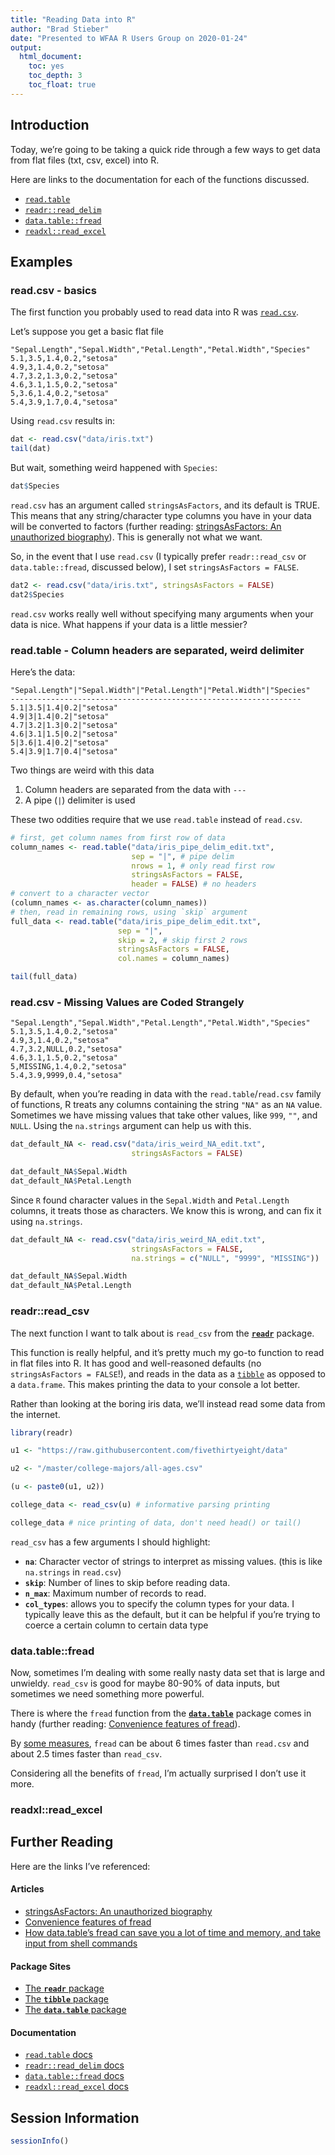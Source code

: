 ```yaml
---
title: "Reading Data into R"
author: "Brad Stieber"
date: "Presented to WFAA R Users Group on 2020-01-24"
output: 
  html_document: 
    toc: yes
    toc_depth: 3
    toc_float: true
---
```


<!--

how many different ways are there to read data in to R?

1. read.csv (stringsAsFactors)
2. read_csv
3. read_excel
4. fread
5. database

how many different data types are there?

1. gold standard csv
2. good csv, but weird strings for NA
3. decent csv, but data doesn't start at first row 
4. decent csv, but header row is detached from data
5. excel file
6. a big honkin file
7. tables/query in SQL


data set creation:

write.table(head(iris), 
            file = "iris.txt", sep = ",", row.names = FALSE)

NAs: 9999 and ""

write.table(head(iris), 
            file = "iris_weird_NA.txt", sep = ",", row.names = FALSE)

write.table(head(iris), 
            file = "iris_pipe_delim.txt", sep = "|", row.names = FALSE)

-->

## Introduction

Today, we're going to be taking a quick ride through a few ways to get data from flat files (txt, csv, excel) into R.

Here are links to the documentation for each of the functions discussed.

- [`read.table`](https://stat.ethz.ch/R-manual/R-devel/library/utils/html/read.table.html)
- [`readr::read_delim`](https://readr.tidyverse.org/reference/read_delim.html)
- [`data.table::fread`](https://rdatatable.gitlab.io/data.table/reference/fread.html)
- [`readxl::read_excel`](https://readxl.tidyverse.org/reference/read_excel.html)

## Examples {.tabset .tabset-pills}

### read.csv - basics

The first function you probably used to read data into R was [`read.csv`](https://stat.ethz.ch/R-manual/R-devel/library/utils/html/read.table.html).

Let's suppose you get a basic flat file

```
"Sepal.Length","Sepal.Width","Petal.Length","Petal.Width","Species"
5.1,3.5,1.4,0.2,"setosa"
4.9,3,1.4,0.2,"setosa"
4.7,3.2,1.3,0.2,"setosa"
4.6,3.1,1.5,0.2,"setosa"
5,3.6,1.4,0.2,"setosa"
5.4,3.9,1.7,0.4,"setosa"
```

Using `read.csv` results in:

```r
dat <- read.csv("data/iris.txt")
tail(dat)
```

But wait, something weird happened with `Species`:

```r
dat$Species
```

`read.csv` has an argument called `stringsAsFactors`, and its default is TRUE. This means that any string/character type columns you have in your data will be converted to factors (further reading: [stringsAsFactors: An unauthorized biography](https://simplystatistics.org/2015/07/24/stringsasfactors-an-unauthorized-biography/)). This is generally not what we want. 

So, in the event that I use `read.csv` (I typically prefer `readr::read_csv` or `data.table::fread`, discussed below), I set `stringsAsFactors = FALSE`.

```r
dat2 <- read.csv("data/iris.txt", stringsAsFactors = FALSE)
dat2$Species
```

`read.csv` works really well without specifying many arguments when your data is nice. What happens if your data is a little messier?

### read.table - Column headers are separated, weird delimiter

Here's the data:

```
"Sepal.Length"|"Sepal.Width"|"Petal.Length"|"Petal.Width"|"Species"
----------------------------------------------------------------- 
5.1|3.5|1.4|0.2|"setosa"
4.9|3|1.4|0.2|"setosa"
4.7|3.2|1.3|0.2|"setosa"
4.6|3.1|1.5|0.2|"setosa"
5|3.6|1.4|0.2|"setosa"
5.4|3.9|1.7|0.4|"setosa"
```

Two things are weird with this data

1. Column headers are separated from the data with `---`
2. A pipe (`|`) delimiter is used

These two oddities require that we use `read.table` instead of `read.csv`.

```r
# first, get column names from first row of data
column_names <- read.table("data/iris_pipe_delim_edit.txt",
                           sep = "|", # pipe delim
                           nrows = 1, # only read first row
                           stringsAsFactors = FALSE,
                           header = FALSE) # no headers
# convert to a character vector
(column_names <- as.character(column_names))
# then, read in remaining rows, using `skip` argument
full_data <- read.table("data/iris_pipe_delim_edit.txt",
                        sep = "|",
                        skip = 2, # skip first 2 rows
                        stringsAsFactors = FALSE,
                        col.names = column_names)

tail(full_data)
```

### read.csv - Missing Values are Coded Strangely

```
"Sepal.Length","Sepal.Width","Petal.Length","Petal.Width","Species"
5.1,3.5,1.4,0.2,"setosa"
4.9,3,1.4,0.2,"setosa"
4.7,3.2,NULL,0.2,"setosa"
4.6,3.1,1.5,0.2,"setosa"
5,MISSING,1.4,0.2,"setosa"
5.4,3.9,9999,0.4,"setosa"
```
By default, when you're reading in data with the `read.table`/`read.csv` family of functions, R treats any columns containing the string `"NA"` as an `NA` value. Sometimes we have missing values that take other values, like `999`, `""`, and `NULL`. Using the `na.strings` argument can help us with this. 

```r
dat_default_NA <- read.csv("data/iris_weird_NA_edit.txt",
                           stringsAsFactors = FALSE)

dat_default_NA$Sepal.Width
dat_default_NA$Petal.Length
```

Since `R` found character values in the `Sepal.Width` and `Petal.Length` columns, it treats those as characters. We know this is wrong, and can fix it using `na.strings`.

```r
dat_default_NA <- read.csv("data/iris_weird_NA_edit.txt",
                           stringsAsFactors = FALSE,
                           na.strings = c("NULL", "9999", "MISSING"))

dat_default_NA$Sepal.Width
dat_default_NA$Petal.Length
```

### readr::read_csv

The next function I want to talk about is `read_csv` from the [__`readr`__](https://readr.tidyverse.org/) package.

This function is really helpful, and it's pretty much my go-to function to read in flat files into R. It has good and well-reasoned defaults (no `stringsAsFactors = FALSE`!), and reads in the data as a [`tibble`](https://tibble.tidyverse.org/) as opposed to a `data.frame`. This makes printing the data to your console a lot better. 

Rather than looking at the boring iris data, we'll instead read some data from the internet. 

```r
library(readr)

u1 <- "https://raw.githubusercontent.com/fivethirtyeight/data"

u2 <- "/master/college-majors/all-ages.csv"

(u <- paste0(u1, u2))

college_data <- read_csv(u) # informative parsing printing

college_data # nice printing of data, don't need head() or tail()
```

`read_csv` has a few arguments I should highlight:

- __`na`__: Character vector of strings to interpret as missing values. (this is like `na.strings` in `read.csv`)
- __`skip`__: Number of lines to skip before reading data.
- __`n_max`__: Maximum number of records to read.
- __`col_types`__: allows you to specify the column types for your data. I typically leave this as the default, but it can be helpful if you're trying to coerce a certain column to certain data type

### data.table::fread

Now, sometimes I'm dealing with some really nasty data set that is large and unwieldy. `read_csv` is good for maybe 80-90% of data inputs, but sometimes we need something more powerful.

There is where the `fread` function from the [__`data.table`__](https://rdatatable.gitlab.io/data.table/) package comes in handy (further reading: [Convenience features of fread](https://github.com/Rdatatable/data.table/wiki/Convenience-features-of-fread)).

By [some measures](https://jozef.io/r917-fread-comparisons/), `fread` can be about 6 times faster than `read.csv` and about 2.5 times faster than `read_csv`.



Considering all the benefits of `fread`, I'm actually surprised I don't use it more. 

### readxl::read_excel


## Further Reading

Here are the links I've referenced:

#### Articles

- [stringsAsFactors: An unauthorized biography](https://simplystatistics.org/2015/07/24/stringsasfactors-an-unauthorized-biography/)
- [Convenience features of fread](https://github.com/Rdatatable/data.table/wiki/Convenience-features-of-fread)
- [How data.table's fread can save you a lot of time and memory, and take input from shell commands](https://jozef.io/r917-fread-comparisons/)

#### Package Sites

- [The __`readr`__ package](https://readr.tidyverse.org/)
- [The __`tibble`__ package](https://tibble.tidyverse.org/)
- [The __`data.table`__ package](https://rdatatable.gitlab.io/data.table/)

#### Documentation

- [`read.table` docs](https://stat.ethz.ch/R-manual/R-devel/library/utils/html/read.table.html)
- [`readr::read_delim` docs](https://readr.tidyverse.org/reference/read_delim.html)
- [`data.table::fread` docs](https://rdatatable.gitlab.io/data.table/reference/fread.html)
- [`readxl::read_excel` docs](https://readxl.tidyverse.org/reference/read_excel.html)

## Session Information

```r
sessionInfo()
```


